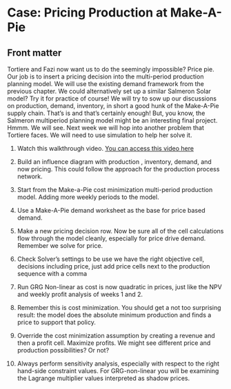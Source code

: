 # Case: Pricing Production at Make-A-Pie

## Front matter

Tortiere and Fazi now want us to do the seemingly impossible? Price pie. Our job is to insert a pricing decision into the multi-period production planning model. We will use the existing demand framework from the previous chapter. We could alternatively set up a similar Salmeron Solar model? Try it for practice of course! We will try to sow up our discussions on production, demand, inventory, in short a good hunk of the Make-A-Pie supply chain. That's is and that's certainly enough! But, you know, the Salmeron multiperiod planning model might be an interesting  final project. Hmmm. We will see. Next week we will hop into another problem that Tortiere faces. We will need to use simulation to help her solve it.

1. Watch this walkthrough video. [You can access this video here](https://drive.google.com/drive/folders/1IiUmsB4u3j39ve8y-wpj6WK6D8uyp1FO?usp=sharing)

2. Build an influence diagram with production , inventory, demand, and now pricing. This could follow the approach for the production process network.

3. Start from the Make-a-Pie cost minimization multi-period production model. Adding more weekly periods to the model.

4. Use a Make-A-Pie demand worksheet as the base for price based demand.

5. Make a new pricing decision row. Now be sure all of the cell calculations flow through the model cleanly, especially for price drive demand. Remember we solve for price.

6. Check Solver's settings to be use we have the right objective cell, decisions including price, just add price cells next to the production sequence with a comma

7. Run GRG Non-linear as cost is now quadratic in prices, just like the NPV and weekly profit analysis of weeks 1 and 2.

8. Remember this is cost minimization. You should get a not too surprising result: the model does the absolute minimum production and finds a price to support that policy.

9. Override the cost minimization assumption by creating a revenue and then a profit cell. Maximize profits. We might see different price and production possibilities? Or not?

10. Always perform sensitivity analysis, especially with respect to the right hand-side constraint values. For GRG-non-linear you will be examining the Lagrange multiplier values interpreted as shadow prices.

